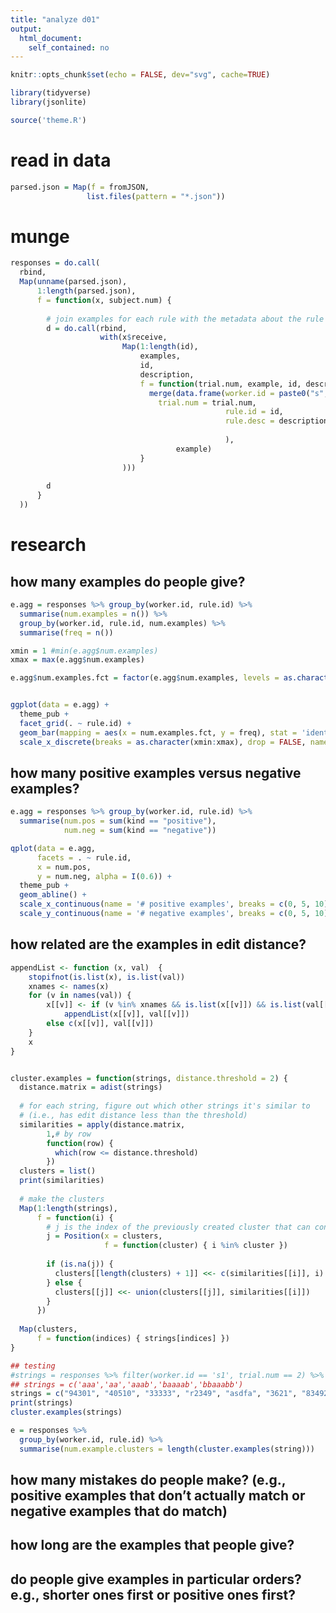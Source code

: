 ```yaml
---
title: "analyze d01"
output:
  html_document:
    self_contained: no
---
```


```r
knitr::opts_chunk$set(echo = FALSE, dev="svg", cache=TRUE)
```

```r
library(tidyverse)
library(jsonlite)
```

```r
source('theme.R')
```


# read in data

```r
parsed.json = Map(f = fromJSON,
                 list.files(pattern = "*.json"))
```

# munge

```r
responses = do.call(
  rbind,
  Map(unname(parsed.json),
      1:length(parsed.json),
      f = function(x, subject.num) {
        
        # join examples for each rule with the metadata about the rule (id, desc, trial num)
        d = do.call(rbind,
                    with(x$receive,
                         Map(1:length(id),
                             examples,
                             id,
                             description,
                             f = function(trial.num, example, id, description) {
                               merge(data.frame(worker.id = paste0("s", subject.num),
                                 trial.num = trial.num,
                                                rule.id = id,
                                                rule.desc = description
                                                
                                                ),
                                     example)
                             }
                         )))
        
        d
      }
  ))
```

# research

## how many examples do people give?

```r
e.agg = responses %>% group_by(worker.id, rule.id) %>%
  summarise(num.examples = n()) %>%
  group_by(worker.id, rule.id, num.examples) %>%
  summarise(freq = n())

xmin = 1 #min(e.agg$num.examples)
xmax = max(e.agg$num.examples)

e.agg$num.examples.fct = factor(e.agg$num.examples, levels = as.character(xmin:xmax))


ggplot(data = e.agg) +
  theme_pub + 
  facet_grid(. ~ rule.id) +
  geom_bar(mapping = aes(x = num.examples.fct, y = freq), stat = 'identity') +
  scale_x_discrete(breaks = as.character(xmin:xmax), drop = FALSE, name = 'number of examples')
```

## how many positive examples versus negative examples?

```r
e.agg = responses %>% group_by(worker.id, rule.id) %>%
  summarise(num.pos = sum(kind == "positive"),
            num.neg = sum(kind == "negative"))

qplot(data = e.agg,
      facets = . ~ rule.id,
      x = num.pos,
      y = num.neg, alpha = I(0.6)) +
  theme_pub + 
  geom_abline() + 
  scale_x_continuous(name = '# positive examples', breaks = c(0, 5, 10), limits = c(0, 10)) +
  scale_y_continuous(name = '# negative examples', breaks = c(0, 5, 10), limits = c(0, 10))
```

## how related are the examples in edit distance?

```r
appendList <- function (x, val)  {
    stopifnot(is.list(x), is.list(val))
    xnames <- names(x)
    for (v in names(val)) {
        x[[v]] <- if (v %in% xnames && is.list(x[[v]]) && is.list(val[[v]])) 
            appendList(x[[v]], val[[v]])
        else c(x[[v]], val[[v]])
    }
    x
}


cluster.examples = function(strings, distance.threshold = 2) {
  distance.matrix = adist(strings)
  
  # for each string, figure out which other strings it's similar to
  # (i.e., has edit distance less than the threshold)
  similarities = apply(distance.matrix,
        1,# by row
        function(row) {
          which(row <= distance.threshold)
        })
  clusters = list()
  print(similarities)
  
  # make the clusters
  Map(1:length(strings),
      f = function(i) {
        # j is the index of the previously created cluster that can contain this string
        j = Position(x = clusters,
                     f = function(cluster) { i %in% cluster })
        
        if (is.na(j)) {
          clusters[[length(clusters) + 1]] <<- c(similarities[[i]], i)
        } else {
          clusters[[j]] <<- union(clusters[[j]], similarities[[i]])
        }
      })
  
  Map(clusters,
      f = function(indices) { strings[indices] })
}

## testing
#strings = responses %>% filter(worker.id == 's1', trial.num == 2) %>% {.$string}
## strings = c('aaa','aa','aaab','baaaab','bbaaabb')
strings = c("94301", "40510", "33333", "r2349", "asdfa", "3621", "834920")
print(strings)
cluster.examples(strings)
```


```r
e = responses %>%
  group_by(worker.id, rule.id) %>%
  summarise(num.example.clusters = length(cluster.examples(string)))
```


## how many mistakes do people make? (e.g., positive examples that don't actually match or negative examples that do match)

## how long are the examples that people give?

## do people give examples in particular orders? e.g., shorter ones first or positive ones first?
